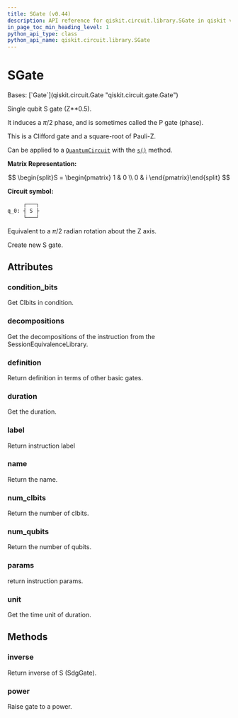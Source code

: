 ```yaml
---
title: SGate (v0.44)
description: API reference for qiskit.circuit.library.SGate in qiskit v0.44
in_page_toc_min_heading_level: 1
python_api_type: class
python_api_name: qiskit.circuit.library.SGate
---
```


# SGate

<Class id="qiskit.circuit.library.SGate" isDedicatedPage={true} github="https://github.com/qiskit/qiskit/tree/stable/0.25/qiskit/circuit/library/standard_gates/s.py" signature="qiskit.circuit.library.SGate(label=None)" modifiers="class">
  Bases: [`Gate`](qiskit.circuit.Gate "qiskit.circuit.gate.Gate")

  Single qubit S gate (Z\*\*0.5).

  It induces a $\pi/2$ phase, and is sometimes called the P gate (phase).

  This is a Clifford gate and a square-root of Pauli-Z.

  Can be applied to a [`QuantumCircuit`](qiskit.circuit.QuantumCircuit "qiskit.circuit.QuantumCircuit") with the [`s()`](qiskit.circuit.QuantumCircuit#s "qiskit.circuit.QuantumCircuit.s") method.

  **Matrix Representation:**

$$
\begin{split}S = \begin{pmatrix}
1 & 0 \\
0 & i
\end{pmatrix}\end{split}
$$

  **Circuit symbol:**

  ```python
       ┌───┐
  q_0: ┤ S ├
       └───┘
  ```

  Equivalent to a $\pi/2$ radian rotation about the Z axis.

  Create new S gate.

  ## Attributes

  ### condition\_bits

  <Attribute id="qiskit.circuit.library.SGate.condition_bits">
    Get Clbits in condition.
  </Attribute>

  ### decompositions

  <Attribute id="qiskit.circuit.library.SGate.decompositions">
    Get the decompositions of the instruction from the SessionEquivalenceLibrary.
  </Attribute>

  ### definition

  <Attribute id="qiskit.circuit.library.SGate.definition">
    Return definition in terms of other basic gates.
  </Attribute>

  ### duration

  <Attribute id="qiskit.circuit.library.SGate.duration">
    Get the duration.
  </Attribute>

  ### label

  <Attribute id="qiskit.circuit.library.SGate.label">
    Return instruction label
  </Attribute>

  ### name

  <Attribute id="qiskit.circuit.library.SGate.name">
    Return the name.
  </Attribute>

  ### num\_clbits

  <Attribute id="qiskit.circuit.library.SGate.num_clbits">
    Return the number of clbits.
  </Attribute>

  ### num\_qubits

  <Attribute id="qiskit.circuit.library.SGate.num_qubits">
    Return the number of qubits.
  </Attribute>

  ### params

  <Attribute id="qiskit.circuit.library.SGate.params">
    return instruction params.
  </Attribute>

  ### unit

  <Attribute id="qiskit.circuit.library.SGate.unit">
    Get the time unit of duration.
  </Attribute>

  ## Methods

  ### inverse

  <Function id="qiskit.circuit.library.SGate.inverse" signature="inverse()">
    Return inverse of S (SdgGate).
  </Function>

  ### power

  <Function id="qiskit.circuit.library.SGate.power" signature="power(exponent)">
    Raise gate to a power.
  </Function>
</Class>

